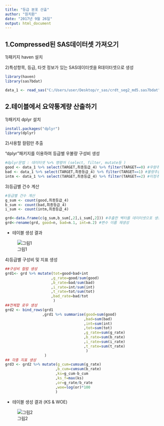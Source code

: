 ```yaml
---
title: "등급 분포 산출"
author: "원치환"
date: "2017년 9월 26일"
output: html_document
---
```


## 1.Compressed된 SAS데이터셋 가져오기
1)패키지 haven 설치

2)특성항목, 등급, 타겟 정보가 있는 SAS데이터셋을 R데이터셋으로 생성

```r
library(haven)
library(sas7bdat)

data_1 <- read_sas("C:/Users/user/Desktop/r_sas/crdt_seg2_md5.sas7bdat")
```

## 2.테이블에서 요약통계량 산출하기
1)패키지 dplyr 설치

```r
install.packages("dplyr")
library(dplyr)
```

2)사용할 컬럼만 추출

"dplyr"패키지를 이용하여 등급별 우불량 구성비 생성

```r
#dplyr문법 : 데이터셋 %>% 명령어 (select, filter, mutate등 )
good <- data_1 %>% select(TARGET,최종등급_4) %>% filter(TARGET==0) #우량추출
bad <- data_1 %>% select(TARGET,최종등급_4) %>% filter(TARGET==1) #불량추출
intm <- data_1 %>% select(TARGET,최종등급_4) %>% filter(TARGET==2) #미정추출
```

3)등급별 건수 계산
```r
#등급별 건수 계산
g_sum <- count(good,최종등급_4)
b_sum <- count(bad,최종등급_4)
i_sum <- count(intm,최종등급_4)

grd<-data.frame(c(g_sum,b_sum[,2],i_sum[,2])) #추출한 벡터를 데이터셋으포 생성
grd<-rename(grd, good=n, bad=n.1, int=n.2) #변수 이름 재생성
```

- 테이블 생성 결과

![그림1](picture01.png)

4)등급별 구성비 및 지표 생성

```r
##구성비 컬럼 생성
grd1<- grd %>% mutate(tot=good+bad+int
                     ,g_rate=good/sum(good)
                     ,b_rate=bad/sum(bad)
                     ,i_rate=int/sum(int)
                     ,t_rate=tot/sum(tot)
                     ,bad_rate=bad/tot
                      )
##전체합 로우 생성
grd2 <- bind_rows(grd1
                 ,grd1 %>% summarise(good=sum(good)
                                    ,bad=sum(bad)
                                    ,int=sum(int)
                                    ,tot=sum(tot)
                                    ,g_rate=sum(g_rate)
                                    ,b_rate=sum(b_rate)
                                    ,i_rate=sum(i_rate)
                                    ,t_rate=sum(t_rate)
                                     )
                  )
## 각종 지표 생성
grd3 <- grd2 %>% mutate(g_cum=cumsum(g_rate)
                       ,b_cum=cumsum(b_rate)
                       ,ks=g_cum-b_cum
                       ,ks_f=max(ks)
                       ,or=g_rate/b_rate
                       ,woe=log(or)*100
                       )
```

- 테이블 생성 결과 (KS & WOE)

![그림2](picture02.png)